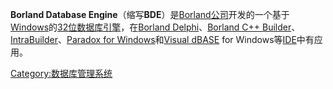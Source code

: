 {{Expand|time=2010-02-17}}
'''Borland Database Engine'''（缩写'''BDE'''）是[[Borland公司|Borland公司]]开发的一个基于[[Windows|Windows]]的[[32位|32位]][[数据库引擎|数据库引擎]]，在[[Borland_Delphi|Borland Delphi]]、[[Borland_C++_Builder|Borland C++ Builder]]、[[IntraBuilder|IntraBuilder]]、[[Paradox_for_Windows|Paradox for Windows]]和[[Visual_dBASE|Visual dBASE]] for Windows等[[IDE|IDE]]中有应用。

{{Compsci-stub}}

[[Category:数据库管理系统|Category:数据库管理系统]]